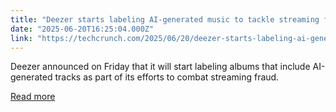```yaml
---
title: "Deezer starts labeling AI-generated music to tackle streaming fraud"
date: "2025-06-20T16:25:04.000Z"
link: "https://techcrunch.com/2025/06/20/deezer-starts-labeling-ai-generated-music-to-tackle-streaming-fraud/"
---
```


Deezer announced on Friday that it will start labeling albums that include AI-generated tracks as part of its efforts to combat streaming fraud.

[Read more](https://techcrunch.com/2025/06/20/deezer-starts-labeling-ai-generated-music-to-tackle-streaming-fraud/)
